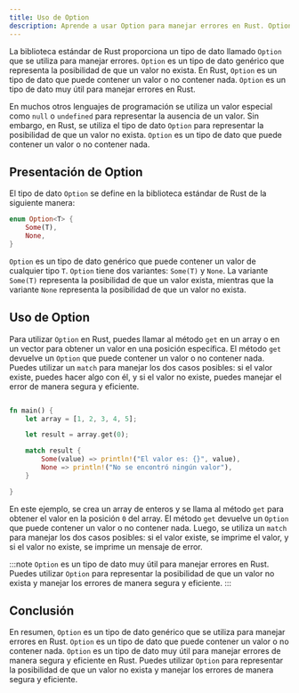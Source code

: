 ```yaml
---
title: Uso de Option
description: Aprende a usar Option para manejar errores en Rust. Option es un tipo de dato que representa la posibilidad de que un valor no exista.
---
```


La biblioteca estándar de Rust proporciona un tipo de dato llamado `Option` que se utiliza para manejar errores. `Option` es un tipo de dato genérico que representa la posibilidad de que un valor no exista. En Rust, `Option` es un tipo de dato que puede contener un valor o no contener nada. `Option` es un tipo de dato muy útil para manejar errores en Rust.

En muchos otros lenguajes de programación se utiliza un valor especial como `null` o `undefined` para representar la ausencia de un valor. Sin embargo, en Rust, se utiliza el tipo de dato `Option` para representar la posibilidad de que un valor no exista. `Option` es un tipo de dato que puede contener un valor o no contener nada.

## Presentación de Option

El tipo de dato `Option` se define en la biblioteca estándar de Rust de la siguiente manera:

```rust
enum Option<T> {
    Some(T),
    None,
}
```

`Option` es un tipo de dato genérico que puede contener un valor de cualquier tipo `T`. `Option` tiene dos variantes: `Some(T)` y `None`. La variante `Some(T)` representa la posibilidad de que un valor exista, mientras que la variante `None` representa la posibilidad de que un valor no exista.

## Uso de Option

Para utilizar `Option` en Rust, puedes llamar al método `get` en un array o en un vector para obtener un valor en una posición específica. El método `get` devuelve un `Option` que puede contener un valor o no contener nada. Puedes utilizar un `match` para manejar los dos casos posibles: si el valor existe, puedes hacer algo con él, y si el valor no existe, puedes manejar el error de manera segura y eficiente.

```rust

fn main() {
    let array = [1, 2, 3, 4, 5];

    let result = array.get(0);

    match result {
        Some(value) => println!("El valor es: {}", value),
        None => println!("No se encontró ningún valor"),
    }

}

``` 

En este ejemplo, se crea un array de enteros y se llama al método `get` para obtener el valor en la posición `0` del array. El método `get` devuelve un `Option` que puede contener un valor o no contener nada. Luego, se utiliza un `match` para manejar los dos casos posibles: si el valor existe, se imprime el valor, y si el valor no existe, se imprime un mensaje de error.

:::note
`Option` es un tipo de dato muy útil para manejar errores en Rust. Puedes utilizar `Option` para representar la posibilidad de que un valor no exista y manejar los errores de manera segura y eficiente.
:::

## Conclusión

En resumen, `Option` es un tipo de dato genérico que se utiliza para manejar errores en Rust. `Option` es un tipo de dato que puede contener un valor o no contener nada. `Option` es un tipo de dato muy útil para manejar errores de manera segura y eficiente en Rust. Puedes utilizar `Option` para representar la posibilidad de que un valor no exista y manejar los errores de manera segura y eficiente.



